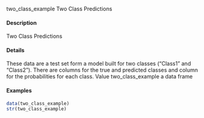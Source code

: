 
two_class_example
Two Class Predictions

#### Description

Two Class Predictions

#### Details
These data are a test set form a model built for two classes ("Class1" and "Class2"). There are
columns for the true and predicted classes and column for the probabilities for each class.
Value
two_class_example
a data frame

#### Examples
```r
data(two_class_example)
str(two_class_example)
```
